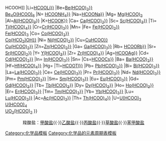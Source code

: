 {{周期表框架|[[甲酸盐|甲酸根<span style="font-size:12px;">HCOO<sup>−</sup></span>盐類]]|甲酸盐
|H=[[甲酸{{!}}HCOOH]]
|Li=[[甲酸锂{{!}}{{nowrap|HCOOLi}}]]
|Be=[[甲酸铍{{!}}{{nowrap|Be(HCOO)<sub>2</sub>}}]]<br>[[碱式甲酸铍|Be<sub>4</sub>O(HCOO)<sub>6</sub>]]
|N= [[甲酸铵{{!}}{{nowrap|HCOONH<sub>4</sub>}}]]
|Na=[[甲酸钠{{!}}{{nowrap|HCOONa}}]]
|Mg= [[甲酸镁|Mg(HCOO)<sub>2</sub>]]
|Al=[[甲酸铝{{!}}{{nowrap|Al(HCOO)<sub>3</sub>}}]]
|K=[[甲酸钾{{!}}{{nowrap|HCOOK}}]]
|Ca= [[甲酸钙{{!}}{{nowrap|Ca(HCOO)<sub>2</sub>}}]]
|Sc= [[甲酸钪{{!}}{{nowrap|Sc(HCOO)<sub>3</sub>}}]]
|Ti= [[甲酸钛{{!}}{{nowrap|Ti(HCOO)<sub>4</sub>}}]]
|Cr=[[甲酸铬{{!}}{{nowrap|Cr(HCOO)<sub>3</sub>}}]]
|Mn= {{link-ru|甲酸锰|Формиат марганца|Mn(HCOO)<sub>2</sub>}}
|Fe=  [[甲酸亚铁{{!}}{{nowrap|Fe(HCOO)<sub>2</sub>}}]]<BR>[[甲酸铁|Fe(HCOO)<sub>3</sub>]]
|Co=  [[甲酸钴{{!}}{{nowrap|Co(HCOO)<sub>2</sub>}}]]<BR>[[碱式甲酸钴{{!}}{{nowrap|Co(HCO<sub>2</sub>)OH}}]]
|Ni= [[甲酸镍{{!}}{{nowrap|Ni(HCOO)<sub>2</sub>}}]]
|Cu=[[甲酸亚铜{{!}}{{nowrap|CuHCOO}}]]<BR>[[甲酸铜{{!}}{{nowrap|Cu(HCOO)<sub>2</sub>}}]]
|Zn=[[甲酸锌{{!}}{{nowrap|Zn(HCOO)<sub>2</sub>}}]]
|Ga=  [[甲酸镓{{!}}{{nowrap|Ga(HCOO)<sub>3</sub>}}]]
|Rb= [[甲酸铷{{!}}{{nowrap|HCOO<sub></sub>Rb}}]]
|Sr= [[甲酸锶{{!}}{{nowrap|Sr(HCOO)<sub>2</sub>}}]]
|Y= [[甲酸钇{{!}}{{nowrap|Y(HCOO)<sub>3</sub>}}]]
|Zr= [[甲酸锆{{!}}{{nowrap|Zr(HCOO)<sub>4</sub>}}]]
|Ag=[[甲酸银{{!}}{{nowrap|HCOOAg}}]]
|Cd= [[甲酸镉{{!}}{{nowrap|Cd(HCOO)<sub>2</sub>}}]]
|In= [[甲酸铟{{!}}{{nowrap|In(HCOO)<sub>3</sub>}}]]
|Sn= {{link-ru|甲酸亚锡|Формиат олова(II)|Sn(HCOO)<sub>2</sub>}}
|Cs=[[甲酸铯{{!}}{{nowrap|HCOOCs}}]]
|Ba= [[甲酸钡{{!}}{{nowrap|Ba(HCOO)<sub>2</sub>}}]]
|Hf=[[甲酸铪{{!}}{{nowrap|Hf(HCOO)<sub>4</sub>}}]]
|Hg={{link-ru|甲酸汞|Формиат ртути(II)|Hg(HCOO)<sub>2</sub>}}
|Tl=[[甲酸亚铊{{!}}{{nowrap|HCOOTl}}]]
|Pb= [[甲酸铅{{!}}{{nowrap|Pb(HCOO)<sub>2</sub>}}]]
|Bi= [[甲酸铋{{!}}{{nowrap|Bi(HCOO)<sub>3</sub>}}]]
|La=[[甲酸镧{{!}}{{nowrap|La(HCOO)<sub>3</sub>}}]]
|Ce= [[甲酸铈{{!}}{{nowrap|Ce(HCOO)<sub>3</sub>}}]]
|Pr= [[甲酸镨{{!}}{{nowrap|Pr(HCOO)<sub>3</sub>}}]]
|Nd= [[甲酸钕{{!}}{{nowrap|Nd(HCOO)<sub>3</sub>}}]]
|Pm= [[甲酸钷{{!}}{{nowrap|Pm(HCOO)<sub>3</sub>}}]]
|Sm= [[甲酸釤{{!}}{{nowrap|Sm(HCOO)<sub>3</sub>}}]]
|Eu= [[甲酸铕{{!}}{{nowrap|Eu(HCOO)<sub>3</sub>}}]]
|Gd= [[甲酸钆{{!}}{{nowrap|Gd(HCOO)<sub>3</sub>}}]]
|Tb= [[甲酸铽{{!}}{{nowrap|Tb(HCOO)<sub>3</sub>}}]]
|Dy= [[甲酸镝{{!}}{{nowrap|Dy(HCOO)<sub>3</sub>}}]]
|Ho= [[甲酸钬{{!}}{{nowrap|Ho(HCOO)<sub>3</sub>}}]]
|Er= [[甲酸铒{{!}}{{nowrap|Er(HCOO)<sub>3</sub>}}]]
|Tm= [[甲酸铥{{!}}{{nowrap|Tm(HCOO)<sub>3</sub>}}]]
|Yb= [[甲酸镱{{!}}{{nowrap|Yb(HCOO)<sub>3</sub>}}]]
|Lu= [[甲酸镥{{!}}{{nowrap|Lu(HCOO)<sub>3</sub>}}]]
|Ac=[[甲酸锕{{!}}{{nowrap|Ac(HCOO)<sub>3</sub>}}]]
|Th= [[甲酸钍{{!}}{{nowrap|Th(HCOO)<sub>4</sub>}}]]
|U=[[甲酸铀(III)|U(HCOO)<sub>3</sub>]]<br>[[甲酸铀(IV)|U(HCOO)<sub>4</sub>]]<br>[[甲酸铀酰|UO<sub>2</sub>(HCOO)<sub>2</sub>]]
}}<noinclude>
<center>羧酸盐：[[template:甲酸盐|甲酸盐]]{{·}}[[template:乙酸盐|乙酸盐]]{{·}}[[template:丙酸盐|丙酸盐]]{{·}}[[template:草酸盐|草酸盐]]{{·}}[[template:苯甲酸盐|苯甲酸盐]]</center>
[[Category:甲酸盐| ]]
[[Category:化学品模板]]
[[Category:化学品的元素周期表模板]]
</noinclude>